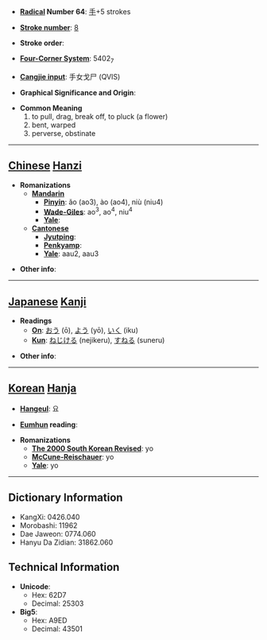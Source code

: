 * '''[[Wiktionary:Chinese radical index| Radical]] Number 64''': [[Wiktionary:Chinese radical index 手|手]]+5 strokes

* '''[[Wiktionary:Chinese total strokes index|Stroke number]]''': [[Wiktionary:Chinese total strokes index 8|8]]

* '''Stroke order''': 

* '''[[Wiktionary:Chinese four corner index|Four-Corner System]]''': 5402<sub>7</sub>

* '''[[Wiktionary:Chinese Cangjie index|Cangjie input]]''': 手女戈尸 (QVIS)

* '''Graphical Significance and Origin''': 

* '''Common Meaning'''
*#to pull, drag, break off, to pluck (a flower)
*# bent, warped
*# perverse, obstinate


----

== [[Chinese]] [[Hanzi]] ==

* '''Romanizations'''
** '''[[Mandarin]]'''
*** '''[[Pinyin]]''': ǎo (ao3), ào (ao4), niù (niu4)
*** '''[[Wade-Giles]]''': ao<sup>3</sup>, ao<sup>4</sup>, niu<sup>4</sup>
*** '''[[Yale]]''': 
** '''[[Cantonese]]'''
*** '''[[Jyutping]]''':
*** '''[[Penkyamp]]''': 
*** '''[[Yale]]''': aau2, aau3

* '''Other info''': 

----

== [[Japanese]] [[Kanji]] ==

* '''Readings'''
** '''[[On]]''': [[おう]] (ō), [[よう]] (yō), [[いく]] (iku)
** '''[[Kun]]''': [[ねじける]] (nejikeru), [[すねる]] (suneru)

* '''Other info''':  

----

== [[Korean]] [[Hanja]] ==

* '''[[Hangeul]]''': 요

* '''[[Eumhun]] reading''': 

* '''Romanizations'''
** '''[[The 2000 South Korean Revised Romanization|The 2000 South Korean Revised]]''': yo
** '''[[McCune-Reischauer]]''': yo
** '''[[Yale]]''': yo

----

== Dictionary Information ==

* KangXi: 0426.040
* Morobashi: 11962
* Dae Jaweon: 0774.060
* Hanyu Da Zidian: 31862.060

== Technical Information ==

* '''Unicode''':
** Hex: 62D7
** Decimal: 25303
* '''Big5''':
** Hex: A9ED
** Decimal: 43501
